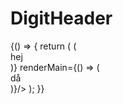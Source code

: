 
<Meta
    title="DigitHeader"
    component={DigitHeader}
/>

# DigitHeader

<Preview>
    <Story name="Primary">
        {() => {
            return (
                <DigitHeader 
                    title="hej" 
                    renderDrawer={() => (
                        <div>
                            hej
                        </div>
                    )} 
                    renderMain={() => (
                        <div>
                          då
                        </div>
                    )}/>
            );
        }}
    </Story>
</Preview>

<Props of={DigitHeader} />
